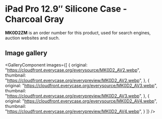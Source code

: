 
# iPad Pro 12.9″ Silicone Case - Charcoal Gray

<Callout type='info' emoji='👉🏻'>**MK0D2ZM** is an order number for this product, used for search engines, auction websites and such.</Callout>

## Image gallery

<GalleryComponent
    images={[
      {
        original: "https://cloudfront.everycase.org/everysource/MK0D2_AV2.webp",
        thumbnail: "https://cloudfront.everycase.org/everypreview/MK0D2_AV2.webp",
      },
      {
        original: "https://cloudfront.everycase.org/everysource/MK0D2_AV3.webp",
        thumbnail: "https://cloudfront.everycase.org/everypreview/MK0D2_AV3.webp",
      },
      {
        original: "https://cloudfront.everycase.org/everysource/MK0D2_AV4.webp",
        thumbnail: "https://cloudfront.everycase.org/everypreview/MK0D2_AV4.webp",
      }
    ]}
  />
